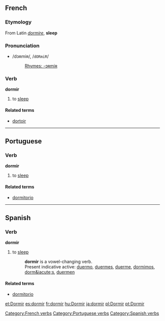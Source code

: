 ==French==
===Etymology===
From Latin ''[[dormire]]'', '''sleep'''

===Pronunciation===
*/dɔʀmiʀ/, /<tt>dORmiR</tt>/
*:[[Rhymes:French:-ɔʀmiʀ|Rhymes: -ɔʀmiʀ]]

===Verb===
'''dormir'''

# to [[sleep]]

====Related terms====
*[[dortoir]]

----

==Portuguese==
===Verb===
'''dormir'''

# to [[sleep]]

====Related terms====
*[[dormitorio]]

----

==Spanish==
===Verb===
'''dormir'''

# to [[sleep]]
#:'''dormir''' is a vowel-changing verb.
#:Present indicative active:  [[duermo]], [[duermes]], [[duerme]], [[dormimos]], [[dorm&iacute;s]], [[duermen]]

====Related terms====
*[[dormitorio]]

[[Category:French verbs]]
[[Category:Portuguese verbs]]
[[Category:Spanish verbs]]

[[et:Dormir]]
[[es:dormir]]
[[fr:dormir]]
[[hu:Dormir]]
[[ja:dormir]]
[[pl:Dormir]]
[[pt:Dormir]]